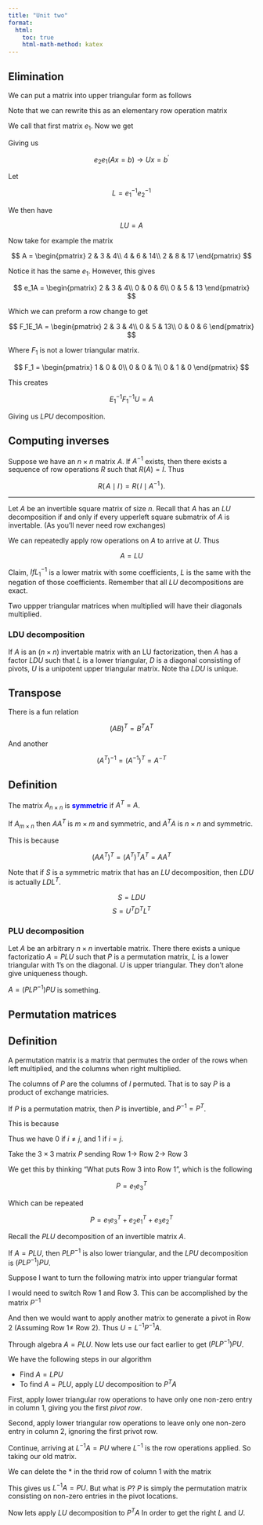 ```yaml
---
title: "Unit two"
format:
  html:
    toc: true
    html-math-method: katex
---
```


## Elimination

We can put a matrix into upper triangular form as follows

\begin{align*}
Ax = b \rightarrow
\begin{pmatrix}
2 & 3 & 4\\
4 & 11 & 14\\
2 & 8 & 17
\end{pmatrix} \begin{pmatrix}
x_1\\
x_2\\
x_3
\end{pmatrix} = \begin{pmatrix}
b_1\\
b_2\\
b_3
\end{pmatrix}
\end{align*}

\begin{align*}
\begin{pmatrix}
2 & 3 & 4\\
0 & 5 & 6\\
0 & 0 & 7
\end{pmatrix} \begin{pmatrix}
x_1\\
x_2\\
x_3
\end{pmatrix} = \begin{pmatrix}
b_1\\
b_2 - 2b_1\\
b_3 - b_2 + b_1
\end{pmatrix}
\end{align*}

Note that we can rewrite this as an elementary row operation matrix

\begin{align*}
\begin{pmatrix}
1 & 0 & 0\\
-2 & 1 & 0\\
-1 & 0 & 1
\end{pmatrix}
\begin{pmatrix}
2 & 3 & 4\\
4 & 11 & 14\\
2 & 8 & 17
\end{pmatrix} = 
\begin{pmatrix}
2 & 3 & 4\\
0 & 5 & 6\\
0 & 5 & 13
\end{pmatrix}
\end{align*}

We call that first matrix $e_1$. Now we get

\begin{align*}
\begin{pmatrix}
1 & 0 & 0\\
0 & 1 & 0\\
0 & -1 & 1
\end{pmatrix}
e_1 A = 
\begin{pmatrix}
2 & 3 & 4\\
0 & 5 & 6\\
0 & 0 & 7
\end{pmatrix}
\end{align*}

Giving us

$$
e_2 e_1 (Ax = b) \rightarrow Ux = b^\prime
$$

Let 

$$
L = e_1^{-1}e_2^{-1}
$$

We then have 

$$
LU = A
$$

Now take for example the matrix

$$
A = \begin{pmatrix}
2 & 3 & 4\\
4 & 6 & 14\\
2 & 8 & 17
\end{pmatrix}
$$

Notice it has the same $e_1$. However, this gives

$$
e_1A = \begin{pmatrix}
2 & 3 & 4\\
0 & 0 & 6\\
0 & 5 & 13
\end{pmatrix}
$$

Which we can preform a row change to get

$$
F_1E_1A = \begin{pmatrix}
2 & 3 & 4\\
0 & 5 & 13\\
0 & 0 & 6
\end{pmatrix}
$$

Where $F_1$ is not a lower triangular matrix. 

$$
F_1 = \begin{pmatrix}
1 & 0 & 0\\
0 & 0 & 1\\
0 & 1 & 0
\end{pmatrix}
$$

This creates

$$
E_1^{-1}F_1^{-1}U = A
$$

Giving us $LPU$ decomposition.

## Computing inverses

Suppose we have an $n \times n$ matrix $A$. If $A^{-1}$ exists, then there exists a sequence of row operations $R$ such that $R(A) = I$. Thus

$$
R(\,A \mid I\,) = R(\, I \mid A^{-1}\,). 
$$

--------

Let $A$ be an invertible square matrix of size $n$. Recall that $A$ has an $LU$ decomposition if and only if every upperleft square submatrix of $A$ is invertable. (As you'll never need row exchanges)

We can repeatedly apply row operations on $A$ to arrive at $U$. Thus 

$$
A = LU
$$

Claim, $If L_1^{-1}$ is a lower matrix with some coefficients, $L$ is the same with the negation of those coefficients. Remember that all $LU$ decompositions are exact.

Two uppper triangular matrices when multiplied will have their diagonals multiplied. 

### LDU decomposition

If $A$ is an $(n \times n)$ invertable matrix with an LU factorization, then $A$ has a factor $LDU$ such that $L$ is a lower triangular, $D$ is a diagonal consisting of pivots, $U$ is a unipotent upper triangular matrix. Note tha $LDU$ is unique.

## Transpose

There is a fun relation

$$
(AB)^T = B^T A^T
$$

And another

$$
(A^T)^{-1} = (A^{-1})^T = A^{-T}
$$

::: {.callout-note icon="false"}
## Definition

The matrix $A_{n \times n}$ is [**symmetric**]{style="color: blue"} if $A^T = A$.

:::

If $A_{m\times n}$ then $AA^T$ is $m \times m$ and symmetric, and
$A^TA$ is $n \times n$ and symmetric.

This is because

$$
(AA^T)^T = (A^T)^TA^T = AA^T
$$

Note that if $S$ is a symmetric matrix that has an $LU$ decomposition, then $LDU$ is actually $LDL^T$.

$$
S= LDU
$$
$$
S = U^T D^T L^T
$$

### PLU decomposition

Let $A$ be an arbitrary $n\times n$ invertable matrix. There there exists a unique factorizatio $A = PLU$ such that $P$ is a permutation matrix, $L$ is a lower triangular with $1$'s on the diagonal. $U$ is upper triangular. They don't alone give uniqueness though.

$A = (PLP^{-1})PU$ is something.

## Permutation matrices

::: {.callout-note icon="false"}
## Definition

A permutation matrix is a matrix that permutes the order of the rows when left multiplied, and the columns when right multiplied.
:::

The columns of $P$ are the columns of $I$ permuted. That is to say $P$ is a product of exchange matricies.

If $P$ is a permutation matrix, then $P$ is invertible, and $P^{-1} = P^T$.

This is because 

\begin{align*}
(P^TP)_{ij} &= (Row_i P^T)\cdot(Col_j P)\\
&= (Col_i P) \cdot (Col_j P)
\end{align*}

Thus we have $0$ if $i\not = j$, and $1$ if $i=j$.

Take the $3\times3$ matrix $P$ sending Row $1 \to$ Row $2 \to$ Row $3$

\begin{align*}
P = \begin{pmatrix}
0 & 0 & 1\\
1 & 0 & 0\\
0 & 1 & 0
\end{pmatrix}
\end{align*}

We get this by thinking "What puts Row $3$ into Row $1$", which is the following

$$
P = e_1e^T_3
$$

Which can be repeated

$$
P = e_1e^T_3 + e_2e^T_1 + e_3e_2^T
$$

Recall the $PLU$ decomposition of an invertible matrix $A$.

If $A = PLU$, then $PLP^{-1}$ is also lower triangular, and the $LPU$ decomposition is $(PLP^{-1})PU$.

Suppose I want to turn the following matrix into upper triangular format

\begin{align*}
\begin{pmatrix}
0 & 0 & *\\
* & * & *\\
* & * & *
\end{pmatrix}
\end{align*}

I would need to switch Row $1$ and Row $3$. This can be accomplished by the matrix $P^{-1}$

\begin{align*}
P^{-1} = \begin{pmatrix}
0 & 0 & 1\\
0 & 1 & 0\\
1 & 0 & 0
\end{pmatrix}
\end{align*}

And then we would want to apply another matrix to generate a pivot in Row $2$ (Assuming Row $1 \not=$ Row $2$). Thus $U = L^{-1}P^{-1}A$.

\begin{align*}
L^{-1} = \begin{pmatrix}
1 & 0 & 0\\
* & 1 & 0\\
0 & 0 & 1
\end{pmatrix}
\end{align*}

Through algebra $A = PLU$. Now lets use our fact earlier to get $(PLP^{-1})PU$.

We have the following steps in our algorithm

- Find $A = LPU$
- To find $A = PLU$, apply $LU$ decomposition to $P^TA$

First, apply lower triangular row operations to have only one non-zero entry in column $1$, giving you the first *pivot row*. 

Second, apply lower triangular row operations to leave only one non-zero entry in column $2$, ignoring the first privot row.

Continue, arriving at $L^{-1}A = PU$ where $L^{-1}$ is the row operations applied. So taking our old matrix.

\begin{align*}
\begin{pmatrix}
0 & 0 & *\\
* & * & *\\
* & * & *
\end{pmatrix}
\end{align*}

We can delete the $*$ in the thrid row of column 1 with the matrix

\begin{align*}
\begin{pmatrix}
1 & 0 & 0\\
0 & 1 & 0\\
0 & * & 1
\end{pmatrix}
\begin{pmatrix}
0 & 0 & *\\
* & * & *\\
* & * & *
\end{pmatrix}\to
\begin{pmatrix}
0 & 0 & *\\
* & * & *\\
0 & * & *
\end{pmatrix}
\end{align*}

This gives us $L^{-1}A = PU$. But what is $P$? $P$ is simply the permutation matrix consisting on non-zero entries in the pivot locations.

\begin{align*}
P = \begin{pmatrix}
0 & 0 & 1\\
1 & 0 & 0\\
0 & 1 & 0
\end{pmatrix}
\end{align*}

Now lets apply $LU$ decomposition to $P^TA$ In order to get the right $L$ and $U$.